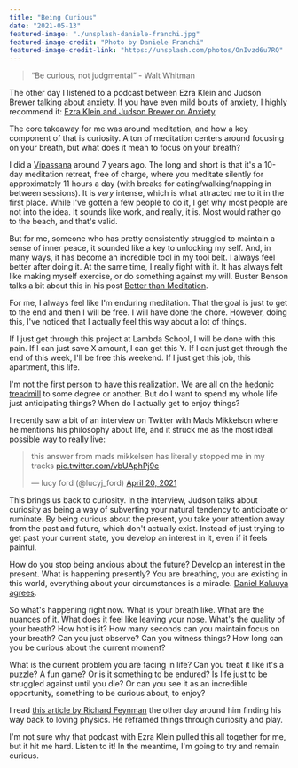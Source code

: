 ```yaml
---
title: "Being Curious"
date: "2021-05-13"
featured-image: "./unsplash-daniele-franchi.jpg"
featured-image-credit: "Photo by Daniele Franchi"
featured-image-credit-link: "https://unsplash.com/photos/OnIvzd6u7RQ"
---
```


> “Be curious, not judgmental” - Walt Whitman 

The other day I listened to a podcast between Ezra Klein and Judson Brewer talking about anxiety. If you have even mild bouts of anxiety, I highly recommend it: [Ezra Klein and Judson Brewer on Anxiety](https://www.nytimes.com/2021/04/20/opinion/ezra-klein-podcast-judson-brewer.html)

The core takeaway for me was around meditation, and how a key component of that is curiosity. A ton of meditation centers around focusing on your breath, but what does it mean to focus on your breath? 

I did a [Vipassana](https://www.dhamma.org/en-US/index) around 7 years ago. The long and short is that it's a 10-day meditation retreat, free of charge, where you meditate silently for approximately 11 hours a day (with breaks for eating/walking/napping in between sessions). It is _very_ intense, which is what attracted me to it in the first place. While I've gotten a few people to do it, I get why most people are not into the idea. It sounds like work, and really, it is. Most would rather go to the beach, and that's valid. 

But for me, someone who has pretty consistently struggled to maintain a sense of inner peace, it sounded like a key to unlocking my self. And, in many ways, it has become an incredible tool in my tool belt. I always feel better after doing it. At the same time, I really fight with it. It has always felt like making myself exercise, or do something against my will. Buster Benson talks a bit about this in his post [Better than Meditation](https://busterbenson.com/blog/2014/10-22-better-than-meditation/).

For me, I always feel like I'm enduring meditation. That the goal is just to get to the end and then I will be free. I will have done the chore. However, doing this, I've noticed that I actually feel this way about a lot of things. 

If I just get through this project at Lambda School, I will be done with this pain. If I can just save X amount, I can get this Y. If I can just get through the end of this week, I'll be free this weekend. If I just get this job, this apartment, this life. 

I'm not the first person to have this realization. We are all on the [hedonic treadmill](https://en.wikipedia.org/wiki/Hedonic_treadmill) to some degree or another. But do I want to spend my whole life just anticipating things? When do I actually get to enjoy things?

I recently saw a bit of an interview on Twitter with Mads Mikkelson where he mentions his philosophy about life, and it struck me as the most ideal possible way to really live:

<blockquote class="twitter-tweet"><p lang="en" dir="ltr">this answer from mads mikkelsen has literally stopped me in my tracks <a href="https://t.co/vbUAphPj9c">pic.twitter.com/vbUAphPj9c</a></p>&mdash; lucy ford (@lucyj_ford) <a href="https://twitter.com/lucyj_ford/status/1384502769076170763?ref_src=twsrc%5Etfw">April 20, 2021</a></blockquote>

This brings us back to curiosity. In the interview, Judson talks about curiosity as being a way of subverting your natural tendency to anticipate or ruminate. By being curious about the present, you take your attention away from the past and future, which don't actually exist. Instead of just trying to get past your current state, you develop an interest in it, even if it feels painful.

How do you stop being anxious about the future? Develop an interest in the present. What is happening presently? You are breathing, you are existing in this world, everything about your circumstances is a miracle. [Daniel Kaluuya agrees](https://youtu.be/x04OPXLnuH8?t=221). 

So what's happening right now. What is your breath like. What are the nuances of it. What does it feel like leaving your nose. What's the quality of your breath? How hot is it? How many seconds can you maintain focus on your breath? Can you just observe? Can you witness things? How long can you be curious about the current moment? 

What is the current problem you are facing in life? Can you treat it like it's a puzzle? A fun game? Or is it something to be endured? Is life just to be struggled against until you die? Or can you see it as an incredible opportunity, something to be curious about, to enjoy?

I read [this article by Richard Feynman](https://www.asc.ohio-state.edu/kilcup.1/262/feynman.html?repostindays=413) the other day around him finding his way back to loving physics. He reframed things through curiosity and play. 

I'm not sure why that podcast with Ezra Klein pulled this all together for me, but it hit me hard. Listen to it! In the meantime, I'm going to try and remain curious. 